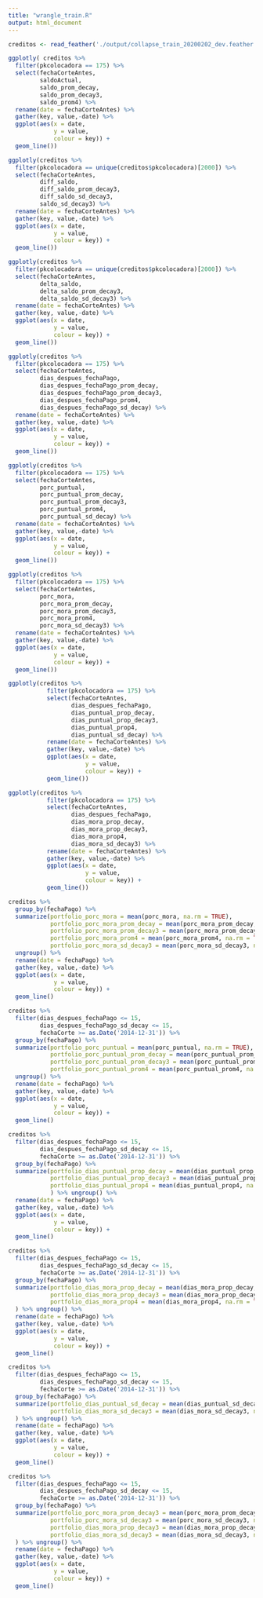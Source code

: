 ```yaml
---
title: "wrangle_train.R"
output: html_document
---
```


```r
creditos <- read_feather('./output/collapse_train_20200202_dev.feather')
```

```r
ggplotly( creditos %>%
  filter(pkcolocadora == 175) %>%
  select(fechaCorteAntes,
         saldoActual,
         saldo_prom_decay,
         saldo_prom_decay3,
         saldo_prom4) %>%
  rename(date = fechaCorteAntes) %>%
  gather(key, value,-date) %>%
  ggplot(aes(x = date,
             y = value,
             colour = key)) +
  geom_line())
```

```r
ggplotly(creditos %>%
  filter(pkcolocadora == unique(creditos$pkcolocadora)[2000]) %>%
  select(fechaCorteAntes,
         diff_saldo,
         diff_saldo_prom_decay3,
         diff_saldo_sd_decay3,
         saldo_sd_decay3) %>%
  rename(date = fechaCorteAntes) %>%
  gather(key, value,-date) %>%
  ggplot(aes(x = date,
             y = value,
             colour = key)) +
  geom_line())
```

```r
ggplotly(creditos %>%
  filter(pkcolocadora == unique(creditos$pkcolocadora)[2000]) %>%
  select(fechaCorteAntes,
         delta_saldo,
         delta_saldo_prom_decay3,
         delta_saldo_sd_decay3) %>%
  rename(date = fechaCorteAntes) %>%
  gather(key, value,-date) %>%
  ggplot(aes(x = date,
             y = value,
             colour = key)) +
  geom_line())
```

```r
ggplotly(creditos %>%
  filter(pkcolocadora == 175) %>%
  select(fechaCorteAntes,
         dias_despues_fechaPago,
         dias_despues_fechaPago_prom_decay,
         dias_despues_fechaPago_prom_decay3,
         dias_despues_fechaPago_prom4,
         dias_despues_fechaPago_sd_decay) %>%
  rename(date = fechaCorteAntes) %>%
  gather(key, value,-date) %>%
  ggplot(aes(x = date,
             y = value,
             colour = key)) +
  geom_line())
```

```r
ggplotly(creditos %>%
  filter(pkcolocadora == 175) %>%
  select(fechaCorteAntes,
         porc_puntual,
         porc_puntual_prom_decay,
         porc_puntual_prom_decay3,
         porc_puntual_prom4,
         porc_puntual_sd_decay) %>%
  rename(date = fechaCorteAntes) %>%
  gather(key, value,-date) %>%
  ggplot(aes(x = date,
             y = value,
             colour = key)) +
  geom_line())
```

```r
ggplotly(creditos %>%
  filter(pkcolocadora == 175) %>%
  select(fechaCorteAntes,
         porc_mora,
         porc_mora_prom_decay,
         porc_mora_prom_decay3,
         porc_mora_prom4,
         porc_mora_sd_decay3) %>%
  rename(date = fechaCorteAntes) %>%
  gather(key, value,-date) %>%
  ggplot(aes(x = date,
             y = value,
             colour = key)) +
  geom_line())
```

```r
ggplotly(creditos %>%
           filter(pkcolocadora == 175) %>%
           select(fechaCorteAntes,
                  dias_despues_fechaPago,
                  dias_puntual_prop_decay,
                  dias_puntual_prop_decay3,
                  dias_puntual_prop4,
                  dias_puntual_sd_decay) %>%
           rename(date = fechaCorteAntes) %>%
           gather(key, value,-date) %>%
           ggplot(aes(x = date,
                      y = value,
                      colour = key)) +
           geom_line())
```

```r
ggplotly(creditos %>%
           filter(pkcolocadora == 175) %>%
           select(fechaCorteAntes,
                  dias_despues_fechaPago,
                  dias_mora_prop_decay,
                  dias_mora_prop_decay3,
                  dias_mora_prop4,
                  dias_mora_sd_decay3) %>%
           rename(date = fechaCorteAntes) %>%
           gather(key, value,-date) %>%
           ggplot(aes(x = date,
                      y = value,
                      colour = key)) +
           geom_line())
```

```r
creditos %>%
  group_by(fechaPago) %>%
  summarize(portfolio_porc_mora = mean(porc_mora, na.rm = TRUE),
            portfolio_porc_mora_prom_decay = mean(porc_mora_prom_decay, na.rm = TRUE),
            portfolio_porc_mora_prom_decay3 = mean(porc_mora_prom_decay3, na.rm = TRUE),
            portfolio_porc_mora_prom4 = mean(porc_mora_prom4, na.rm = TRUE),
            portfolio_porc_mora_sd_decay3 = mean(porc_mora_sd_decay3, na.rm = TRUE)) %>%
  ungroup() %>%
  rename(date = fechaPago) %>%
  gather(key, value,-date) %>%
  ggplot(aes(x = date,
             y = value,
             colour = key)) +
  geom_line()
```

```r
creditos %>%
  filter(dias_despues_fechaPago <= 15,
         dias_despues_fechaPago_sd_decay <= 15,
         fechaCorte >= as.Date('2014-12-31')) %>%
  group_by(fechaPago) %>%
  summarize(portfolio_porc_puntual = mean(porc_puntual, na.rm = TRUE),
            portfolio_porc_puntual_prom_decay = mean(porc_puntual_prom_decay, na.rm = TRUE),
            portfolio_porc_puntual_prom_decay3 = mean(porc_puntual_prom_decay3, na.rm = TRUE),
            portfolio_porc_puntual_prom4 = mean(porc_puntual_prom4, na.rm = TRUE)) %>%
  ungroup() %>%
  rename(date = fechaPago) %>%
  gather(key, value,-date) %>%
  ggplot(aes(x = date,
             y = value,
             colour = key)) +
  geom_line()
```

```r
creditos %>%
  filter(dias_despues_fechaPago <= 15,
         dias_despues_fechaPago_sd_decay <= 15,
         fechaCorte >= as.Date('2014-12-31')) %>%
  group_by(fechaPago) %>%
  summarize(portfolio_dias_puntual_prop_decay = mean(dias_puntual_prop_decay, na.rm = TRUE),
            portfolio_dias_puntual_prop_decay3 = mean(dias_puntual_prop_decay3, na.rm = TRUE),
            portfolio_dias_puntual_prop4 = mean(dias_puntual_prop4, na.rm = TRUE),
            ) %>% ungroup() %>%
  rename(date = fechaPago) %>%
  gather(key, value,-date) %>%
  ggplot(aes(x = date,
             y = value,
             colour = key)) +
  geom_line()
```

```r
creditos %>%
  filter(dias_despues_fechaPago <= 15,
         dias_despues_fechaPago_sd_decay <= 15,
         fechaCorte >= as.Date('2014-12-31')) %>%
  group_by(fechaPago) %>%
  summarize(portfolio_dias_mora_prop_decay = mean(dias_mora_prop_decay, na.rm = TRUE),
            portfolio_dias_mora_prop_decay3 = mean(dias_mora_prop_decay3, na.rm = TRUE),
            portfolio_dias_mora_prop4 = mean(dias_mora_prop4, na.rm = TRUE),
  ) %>% ungroup() %>%
  rename(date = fechaPago) %>%
  gather(key, value,-date) %>%
  ggplot(aes(x = date,
             y = value,
             colour = key)) +
  geom_line()
```

```r
creditos %>%
  filter(dias_despues_fechaPago <= 15,
         dias_despues_fechaPago_sd_decay <= 15,
         fechaCorte >= as.Date('2014-12-31')) %>%
  group_by(fechaPago) %>%
  summarize(portfolio_dias_puntual_sd_decay = mean(dias_puntual_sd_decay, na.rm = TRUE),
            portfolio_dias_mora_sd_decay3 = mean(dias_mora_sd_decay3, na.rm = TRUE)
  ) %>% ungroup() %>%
  rename(date = fechaPago) %>%
  gather(key, value,-date) %>%
  ggplot(aes(x = date,
             y = value,
             colour = key)) +
  geom_line()
```


```r
creditos %>%
  filter(dias_despues_fechaPago <= 15,
         dias_despues_fechaPago_sd_decay <= 15,
         fechaCorte >= as.Date('2014-12-31')) %>%
  group_by(fechaPago) %>%
  summarize(portfolio_porc_mora_prom_decay3 = mean(porc_mora_prom_decay3, na.rm = TRUE),
            portfolio_porc_mora_sd_decay3 = mean(porc_mora_sd_decay3, na.rm = TRUE),
            portfolio_dias_mora_prop_decay3 = mean(dias_mora_prop_decay3, na.rm = TRUE),
            portfolio_dias_mora_sd_decay3 = mean(dias_mora_sd_decay3, na.rm = TRUE)
  ) %>% ungroup() %>%
  rename(date = fechaPago) %>%
  gather(key, value,-date) %>%
  ggplot(aes(x = date,
             y = value,
             colour = key)) +
  geom_line()
```

